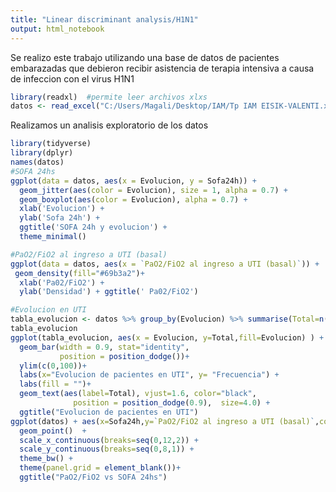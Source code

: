 ---
title: "Linear discriminant analysis/H1N1"
output: html_notebook
---


Se realizo este trabajo utilizando una base de datos de pacientes embarazadas que debieron recibir asistencia de terapia intensiva a causa de infeccion con el virus H1N1

```{r,echo=FALSE}
library(readxl)  #permite leer archivos xlxs
datos <- read_excel("C:/Users/Magali/Desktop/IAM/Tp IAM EISIK-VALENTI.xlsx") 

```

Realizamos un analisis exploratorio de los datos

```{r}
library(tidyverse)
library(dplyr)
names(datos)
#SOFA 24hs
ggplot(data = datos, aes(x = Evolucion, y = Sofa24h)) + 
  geom_jitter(aes(color = Evolucion), size = 1, alpha = 0.7) +
  geom_boxplot(aes(color = Evolucion), alpha = 0.7) + 
  xlab('Evolucion') + 
  ylab('Sofa 24h') +
  ggtitle('SOFA 24h y evolucion') + 
  theme_minimal()

#PaO2/FiO2 al ingreso a UTI (basal)
ggplot(data = datos, aes(x = `PaO2/FiO2 al ingreso a UTI (basal)`)) + 
 geom_density(fill="#69b3a2")+ 
  xlab('Pa02/FiO2') +
  ylab('Densidad') + ggtitle(' Pa02/FiO2')

#Evolucion en UTI
tabla_evolucion <- datos %>% group_by(Evolucion) %>% summarise(Total=n()) 
tabla_evolucion
ggplot(tabla_evolucion, aes(x = Evolucion, y=Total,fill=Evolucion) ) +    
  geom_bar(width = 0.9, stat="identity",              
           position = position_dodge())+  
  ylim(c(0,100))+
  labs(x="Evolucion de pacientes en UTI", y= "Frecuencia") +   
  labs(fill = "")+                                         
  geom_text(aes(label=Total), vjust=1.6, color="black",    
              position = position_dodge(0.9),  size=4.0) +                                            theme_bw(base_size = 15)+
  ggtitle("Evolucion de pacientes en UTI")
ggplot(datos) + aes(x=Sofa24h,y=`PaO2/FiO2 al ingreso a UTI (basal)`,color=Evolucion) + 
  geom_point()  + 
  scale_x_continuous(breaks=seq(0,12,2)) +
  scale_y_continuous(breaks=seq(0,8,1)) + 
  theme_bw() +
  theme(panel.grid = element_blank())+
  ggtitle("PaO2/FiO2 vs SOFA 24hs")
```